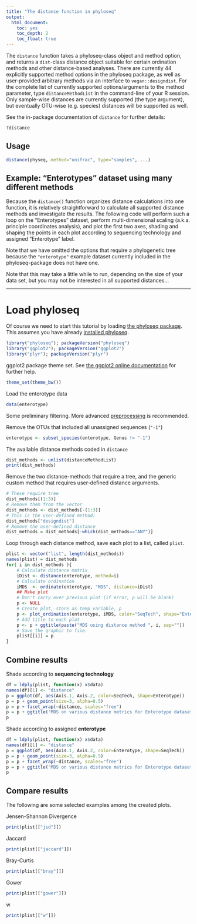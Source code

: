 ```yaml
---
title: "The distance function in phyloseq"
output: 
  html_document: 
    toc: yes
    toc_depth: 2
    toc_float: true
---
```


The `distance` function takes a phyloseq-class object and method option, and returns a `dist`-class distance object suitable for certain ordination methods and other distance-based analyses. There are currently 44 explicitly supported method options in the phyloseq package, as well as user-provided arbitrary methods via an interface to `vegan::designdist`. For the complete list of currently supported options/arguments to the method parameter, type `distanceMethodList` in the command-line of your R session. Only sample-wise distances are currently supported (the type argument), but eventually OTU-wise (e.g. species) distances will be supported as well.

See the in-package documentation of `distance` for further details:

```r
?distance
```

## Usage

```r
distance(physeq, method="unifrac", type="samples", ...)
```

## Example: "Enterotypes" dataset using many different methods

Because the `distance()` function organizes distance calculations into one function, it is relatively straightforward to calculate all supported distance methods and investigate the results. The following code will perform such a loop on the "Enterotypes" dataset, perform multi-dimensional scaling (a.k.a. principle coordinates analysis), and plot the first two axes, shading and shaping the points in each plot according to sequencing technology and assigned "Enterotype" label.

Note that we have omitted the options that require a phylogenetic tree because the `"enterotype"` example dataset currently included in the phyloseq-package does not have one.

Note that this may take a little while to run, depending on the size of your data set, but you may not be interested in all supported distances...


---

# Load phyloseq

Of course we need to start this tutorial by loading [the phyloseq package](http://joey711.github.com/phyloseq/). This assumes you have already [installed phyloseq](http://joey711.github.io/phyloseq/install).

```r
library("phyloseq"); packageVersion("phyloseq")
library("ggplot2"); packageVersion("ggplot2")
library("plyr"); packageVersion("plyr")
```

ggplot2 package theme set. See [the ggplot2 online documentation](http://docs.ggplot2.org/current/) for further help.
```r
theme_set(theme_bw())
```

Load the enterotype data

```r
data(enterotype)
```

Some preliminary filtering. 
More advanced [preprocessing](http://joey711.github.com/phyloseq/preprocess) is recommended.

Remove the OTUs that included all unassigned sequences (`"-1"`)

```r
enterotype <- subset_species(enterotype, Genus != "-1")
```

The available distance methods coded in `distance`

```r
dist_methods <- unlist(distanceMethodList)
print(dist_methods)
```

Remove the two distance-methods that require a tree, and the generic custom method that requires user-defined distance arguments.

```r
# These require tree
dist_methods[(1:3)]
# Remove them from the vector
dist_methods <- dist_methods[-(1:3)]
# This is the user-defined method:
dist_methods["designdist"]
# Remove the user-defined distance
dist_methods = dist_methods[-which(dist_methods=="ANY")]
```

Loop through each distance method, save each plot to a list, called `plist`.

```r
plist <- vector("list", length(dist_methods))
names(plist) = dist_methods
for( i in dist_methods ){
	# Calculate distance matrix
	iDist <- distance(enterotype, method=i)
	# Calculate ordination
	iMDS  <- ordinate(enterotype, "MDS", distance=iDist)
	## Make plot
	# Don't carry over previous plot (if error, p will be blank)
	p <- NULL
	# Create plot, store as temp variable, p
	p <- plot_ordination(enterotype, iMDS, color="SeqTech", shape="Enterotype")
	# Add title to each plot
	p <- p + ggtitle(paste("MDS using distance method ", i, sep=""))
	# Save the graphic to file.
	plist[[i]] = p
}
```


## Combine results

Shade according to **sequencing technology**

```r
df = ldply(plist, function(x) x$data)
names(df)[1] <- "distance"
p = ggplot(df, aes(Axis.1, Axis.2, color=SeqTech, shape=Enterotype))
p = p + geom_point(size=3, alpha=0.5)
p = p + facet_wrap(~distance, scales="free")
p = p + ggtitle("MDS on various distance metrics for Enterotype dataset")
p
```

Shade according to assigned **enterotype**

```r
df = ldply(plist, function(x) x$data)
names(df)[1] <- "distance"
p = ggplot(df, aes(Axis.1, Axis.2, color=Enterotype, shape=SeqTech))
p = p + geom_point(size=3, alpha=0.5)
p = p + facet_wrap(~distance, scales="free")
p = p + ggtitle("MDS on various distance metrics for Enterotype dataset")
p
```


## Compare results

The following are some selected examples among the created plots.

Jensen-Shannon Divergence

```r
print(plist[["jsd"]])
```

Jaccard

```r
print(plist[["jaccard"]])
```

Bray-Curtis

```r
print(plist[["bray"]])
```

Gower

```r
print(plist[["gower"]])
```

w

```r
print(plist[["w"]])
```

